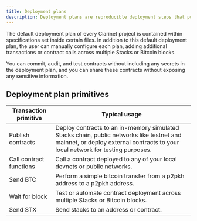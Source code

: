 ```yaml
---
title: Deployment plans
description: Deployment plans are reproducible deployment steps that publish a collection of on-chain transactions and one or more contracts to a network.
---
```


The default deployment plan of every Clarinet project is contained within specifications set inside certain files. In addition to this default deployment plan, the user can manually configure each plan, adding additional transactions or contract calls across multiple Stacks or Bitcoin blocks.

You can commit, audit, and test contracts without including any secrets in the deployment plan, and you can share these contracts without exposing any sensitive information.

## Deployment plan primitives

| Transaction primitive   | Typical usage                                                                                                                                                                                                               |
| ----------------------- | --------------------------------------------------------------------------------------------------------------------------------------------------------------------------------------------------------------------------- |
| Publish contracts       | Deploy contracts to an in-memory simulated Stacks chain, public networks like testnet and mainnet, or deploy external contracts to your local network for testing purposes. |
| Call contract functions | Call a contract deployed to any of your local devnets or public networks.                                                                                                                                                  |
| Send BTC                | Perform a simple bitcoin transfer from a p2pkh address to a p2pkh address.                                                                                                                       |
| Wait for block          | Test or automate contract deployment across multiple Stacks or Bitcoin blocks.                                                                                                                                             |
| Send STX                | Send stacks to an address or contract.                                                                                                                                                                                     |